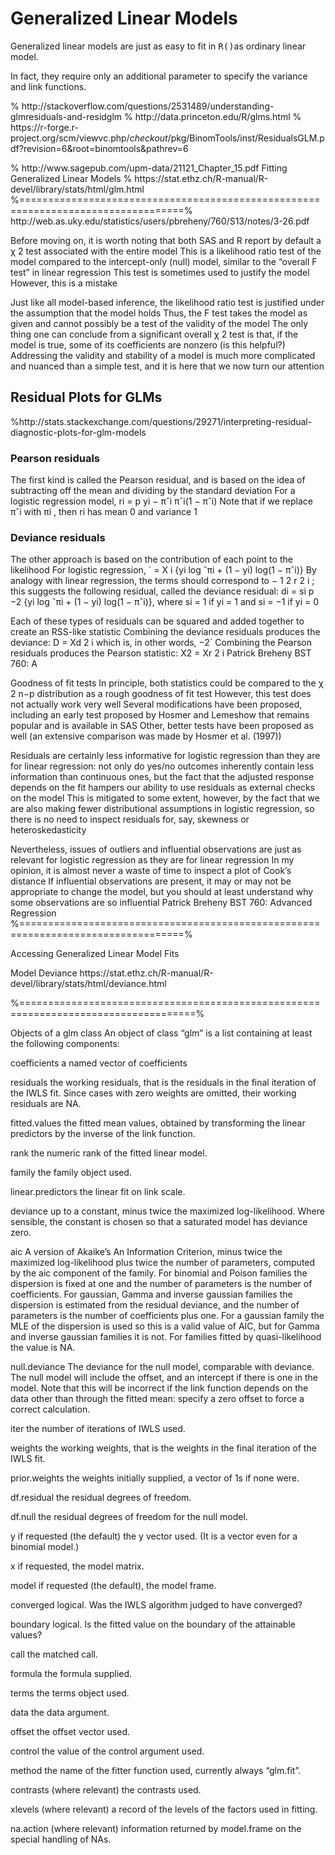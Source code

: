 Generalized Linear Models
==========================================
Generalized linear models are just as easy to fit in <tt>R()</tt>as ordinary linear model. 

In fact, they require only an additional parameter to specify the variance and link functions.
 
 
% http://stackoverflow.com/questions/2531489/understanding-glmresiduals-and-residglm
% http://data.princeton.edu/R/glms.html
% https://r-forge.r-project.org/scm/viewvc.php/*checkout*/pkg/BinomTools/inst/ResidualsGLM.pdf?revision=6&root=binomtools&pathrev=6


% http://www.sagepub.com/upm-data/21121_Chapter_15.pdf
Fitting Generalized Linear Models
% https://stat.ethz.ch/R-manual/R-devel/library/stats/html/glm.html
%==================================================================================%
http://web.as.uky.edu/statistics/users/pbreheny/760/S13/notes/3-26.pdf

Before moving on, it is worth noting that both SAS and R
report by default a χ
2
test associated with the entire model
This is a likelihood ratio test of the model compared to the
intercept-only (null) model, similar to the “overall F test” in
linear regression
This test is sometimes used to justify the model
However, this is a mistake

Just like all model-based inference, the likelihood ratio test is
justified under the assumption that the model holds
Thus, the F test takes the model as given and cannot
possibly be a test of the validity of the model
The only thing one can conclude from a significant overall χ
2
test is that, if the model is true, some of its coefficients are
nonzero (is this helpful?)
Addressing the validity and stability of a model is much more
complicated and nuanced than a simple test, and it is here
that we now turn our attention

## Residual Plots for GLMs



%http://stats.stackexchange.com/questions/29271/interpreting-residual-diagnostic-plots-for-glm-models

### Pearson residuals
The first kind is called the Pearson residual, and is based on
the idea of subtracting off the mean and dividing by the
standard deviation
For a logistic regression model,
ri = p
yi − πˆi
πˆi(1 − πˆi)
Note that if we replace πˆi with πi
, then ri has mean 0 and
variance 1

### Deviance residuals
The other approach is based on the contribution of each point
to the likelihood
For logistic regression,
` =
X
i
{yi
log ˆπi + (1 − yi) log(1 − πˆi)}
By analogy with linear regression, the terms should correspond
to −
1
2
r
2
i
; this suggests the following residual, called the
deviance residual:
di = si
p
−2 {yi
log ˆπi + (1 − yi) log(1 − πˆi)},
where si = 1 if yi = 1 and si = −1 if yi = 0


Each of these types of residuals can be squared and added
together to create an RSS-like statistic
Combining the deviance residuals produces the deviance:
D =
Xd
2
i
which is, in other words, −2`
Combining the Pearson residuals produces the Pearson
statistic:
X2 =
Xr
2
i
Patrick Breheny BST 760: A

Goodness of fit tests
In principle, both statistics could be compared to the χ
2
n−p
distribution as a rough goodness of fit test
However, this test does not actually work very well
Several modifications have been proposed, including an early
test proposed by Hosmer and Lemeshow that remains popular
and is available in SAS
Other, better tests have been proposed as well (an extensive
comparison was made by Hosmer et al. (1997))


Residuals are certainly less informative for logistic regression
than they are for linear regression: not only do yes/no
outcomes inherently contain less information than continuous
ones, but the fact that the adjusted response depends on the
fit hampers our ability to use residuals as external checks on
the model
This is mitigated to some extent, however, by the fact that we
are also making fewer distributional assumptions in logistic
regression, so there is no need to inspect residuals for, say,
skewness or heteroskedasticity


Nevertheless, issues of outliers and influential observations are
just as relevant for logistic regression as they are for linear
regression
In my opinion, it is almost never a waste of time to inspect a
plot of Cook’s distance
If influential observations are present, it may or may not be
appropriate to change the model, but you should at least
understand why some observations are so influential
Patrick Breheny BST 760: Advanced Regression 
%==================================================================================%




Accessing Generalized Linear Model Fits



Model Deviance
https://stat.ethz.ch/R-manual/R-devel/library/stats/html/deviance.html

%====================================================================================%

Objects of a glm class
An object of class "glm" is a list containing at least the following components: 

coefficients a named vector of coefficients
 
residuals the working residuals, that is the residuals in the final iteration of the IWLS fit. Since cases with zero weights are omitted, their working residuals are NA.
 
fitted.values the fitted mean values, obtained by transforming the linear predictors by the inverse of the link function.
 
rank the numeric rank of the fitted linear model.
 
family the family object used.
 
linear.predictors the linear fit on link scale.
 
deviance up to a constant, minus twice the maximized log-likelihood. Where sensible, the constant is chosen so that a saturated model has deviance zero.
 
aic A version of Akaike's An Information Criterion, minus twice the maximized log-likelihood plus twice the number of parameters, computed by the aic component of the family. For binomial and Poison families the dispersion is fixed at one and the number of parameters is the number of coefficients. For gaussian, Gamma and inverse gaussian families the dispersion is estimated from the residual deviance, and the number of parameters is the number of coefficients plus one. For a gaussian family the MLE of the dispersion is used so this is a valid value of AIC, but for Gamma and inverse gaussian families it is not. For families fitted by quasi-likelihood the value is NA.
 
null.deviance The deviance for the null model, comparable with deviance. The null model will include the offset, and an intercept if there is one in the model. Note that this will be incorrect if the link function depends on the data other than through the fitted mean: specify a zero offset to force a correct calculation.
 
iter the number of iterations of IWLS used.
 
weights the working weights, that is the weights in the final iteration of the IWLS fit.
 
prior.weights the weights initially supplied, a vector of 1s if none were.
 
df.residual the residual degrees of freedom.
 
df.null the residual degrees of freedom for the null model.
 
y if requested (the default) the y vector used. (It is a vector even for a binomial model.)
 
x if requested, the model matrix.
 
model if requested (the default), the model frame.
 
converged logical. Was the IWLS algorithm judged to have converged?
 
boundary logical. Is the fitted value on the boundary of the attainable values?
 
call the matched call.
 
formula the formula supplied.
 
terms the terms object used.
 
data the data argument.
 
offset the offset vector used.
 
control the value of the control argument used.
 
method the name of the fitter function used, currently always "glm.fit".
 
contrasts (where relevant) the contrasts used.
 
xlevels (where relevant) a record of the levels of the factors used in fitting.
 
na.action (where relevant) information returned by model.frame on the special handling of NAs.
 
